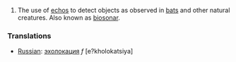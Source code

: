#The use of [[echo]]s to detect objects as observed in [[bat]]s and other natural creatures.  Also known as [[biosonar]].

=== Translations ===
*[[Russian]]: [[эхолокация]] ''f'' [e?kholokatsiya]